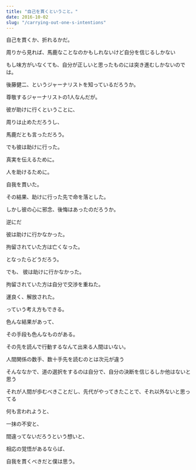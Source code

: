 ```yaml
---
title: "自己を貫くということ。"
date: 2016-10-02
slug: "/carrying-out-one-s-intentions"
---
```


自己を貫くか、折れるかだ。

周りから見れば、馬鹿なことなのかもしれないけど自分を信じるしかない

もし味方がいなくても、自分が正しいと思ったものには突き進むしかないのでは。

後藤健二、というジャーナリストを知っているだろうか。

尊敬するジャーナリストの1人なんだが。

彼が助けに行くということに、

周りは止めただろうし、

馬鹿だとも言っただろう。

でも彼は助けに行った。

真実を伝えるために。

人を助けるために。

自我を貫いた。

その結果、助けに行った先で命を落とした。

しかし彼の心に邪念、後悔はあったのだろうか。

逆にだ

彼は助けに行かなかった。

拘留されていた方は亡くなった。

となったらどうだろう。

でも、
彼は助けに行かなかった。

拘留されていた方は自分で交渉を重ねた。

運良く、解放された。

っていう考え方もできる。

色んな結果があって、

その手段も色んなものがある。

その先を読んで行動するなんて出来る人間はいない。

人間関係の数手、数十手先を読むのとは次元が違う

そんななかで、道の選択をするのは自分で、自分の決断を信じるしか他はないと思う

それが人間が歩むべきことだし、先代がやってきたことで、それ以外ないと思ってる

何も言われようと、

一抹の不安と、

間違ってないだろうという想いと、

相応の覚悟があるならば、

自我を貫くべきだと僕は思う。
